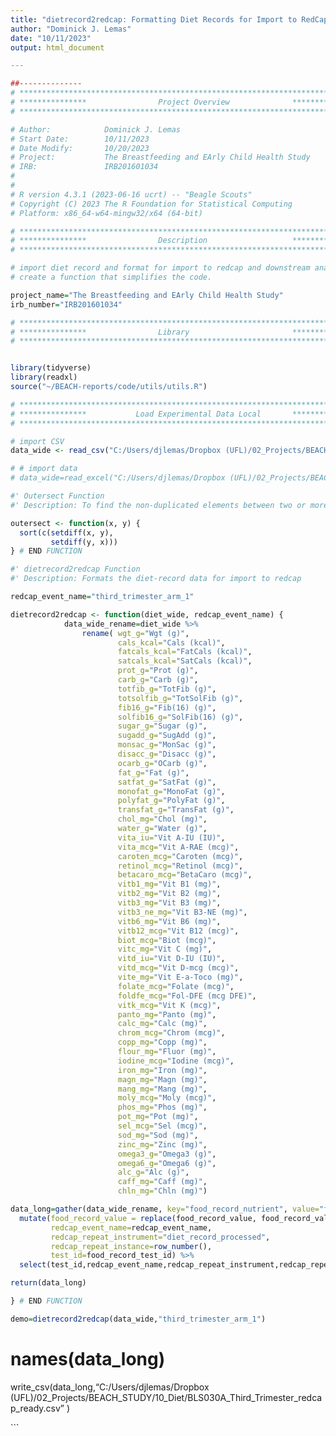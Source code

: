 ```yaml
---
title: "dietrecord2redcap: Formatting Diet Records for Import to RedCap"
author: "Dominick J. Lemas"
date: "10/11/2023"
output: html_document

---
```


```r
##-------------- 
# **************************************************************************** #
# ***************                Project Overview              *************** #
# **************************************************************************** #

# Author:            Dominick J. Lemas
# Start Date:        10/11/2023 
# Date Modify:       10/20/2023
# Project:           The Breastfeeding and EArly Child Health Study
# IRB:               IRB201601034
#                   
#
# R version 4.3.1 (2023-06-16 ucrt) -- "Beagle Scouts"
# Copyright (C) 2023 The R Foundation for Statistical Computing
# Platform: x86_64-w64-mingw32/x64 (64-bit) 

# **************************************************************************** #
# ***************                Description                   *************** #
# **************************************************************************** #

# import diet record and format for import to redcap and downstream analysis
# create a function that simplifies the code. 

project_name="The Breastfeeding and EArly Child Health Study"
irb_number="IRB201601034"

```

```r

# **************************************************************************** #
# ***************                Library                       *************** #
# **************************************************************************** #


library(tidyverse)
library(readxl)
source("~/BEACH-reports/code/utils/utils.R")

```

```r

# **************************************************************************** #
# ***************           Load Experimental Data Local       *************** #
# **************************************************************************** #

# import CSV
data_wide <- read_csv("C:/Users/djlemas/Dropbox (UFL)/02_Projects/BEACH_STUDY/10_Diet/BLS030A_Third_Trimester_example.csv") %>% as_tibble()

# # import data
# data_wide=read_excel("C:/Users/djlemas/Dropbox (UFL)/02_Projects/BEACH_STUDY/10_Diet/BLS030A_Third_Trimester_example.xlsx", sheet = "sheet1") %>% as.data.frame

```

```r

#' Outersect Function
#' Description: To find the non-duplicated elements between two or more vector

outersect <- function(x, y) {
  sort(c(setdiff(x, y),
         setdiff(y, x)))
} # END FUNCTION

#' dietrecord2redcap Function
#' Description: Formats the diet-record data for import to redcap

redcap_event_name="third_trimester_arm_1"

dietrecord2redcap <- function(diet_wide, redcap_event_name) {
            data_wide_rename=diet_wide %>%
                rename( wgt_g="Wgt (g)",
                        cals_kcal="Cals (kcal)",
                        fatcals_kcal="FatCals (kcal)",
                        satcals_kcal="SatCals (kcal)",
                        prot_g="Prot (g)",
                        carb_g="Carb (g)",
                        totfib_g="TotFib (g)",
                        totsolfib_g="TotSolFib (g)",
                        fib16_g="Fib(16) (g)",
                        solfib16_g="SolFib(16) (g)",
                        sugar_g="Sugar (g)",
                        sugadd_g="SugAdd (g)",
                        monsac_g="MonSac (g)",
                        disacc_g="Disacc (g)",
                        ocarb_g="OCarb (g)",
                        fat_g="Fat (g)",
                        satfat_g="SatFat (g)",
                        monofat_g="MonoFat (g)",
                        polyfat_g="PolyFat (g)",
                        transfat_g="TransFat (g)",
                        chol_mg="Chol (mg)",
                        water_g="Water (g)",
                        vita_iu="Vit A-IU (IU)",
                        vita_mcg="Vit A-RAE (mcg)",
                        caroten_mcg="Caroten (mcg)",
                        retinol_mcg="Retinol (mcg)",
                        betacaro_mcg="BetaCaro (mcg)",
                        vitb1_mg="Vit B1 (mg)",
                        vitb2_mg="Vit B2 (mg)",
                        vitb3_mg="Vit B3 (mg)",
                        vitb3_ne_mg="Vit B3-NE (mg)",
                        vitb6_mg="Vit B6 (mg)",
                        vitb12_mcg="Vit B12 (mcg)",
                        biot_mcg="Biot (mcg)",
                        vitc_mg="Vit C (mg)",
                        vitd_iu="Vit D-IU (IU)",
                        vitd_mcg="Vit D-mcg (mcg)",
                        vite_mg="Vit E-a-Toco (mg)",
                        folate_mcg="Folate (mcg)",
                        foldfe_mcg="Fol-DFE (mcg DFE)",
                        vitk_mcg="Vit K (mcg)",
                        panto_mg="Panto (mg)",
                        calc_mg="Calc (mg)",
                        chrom_mcg="Chrom (mcg)",
                        copp_mg="Copp (mg)",
                        flour_mg="Fluor (mg)",
                        iodine_mcg="Iodine (mcg)",
                        iron_mg="Iron (mg)",
                        magn_mg="Magn (mg)",
                        mang_mg="Mang (mg)",
                        moly_mcg="Moly (mcg)",
                        phos_mg="Phos (mg)",
                        pot_mg="Pot (mg)",
                        sel_mcg="Sel (mcg)",
                        sod_mg="Sod (mg)",
                        zinc_mg="Zinc (mg)",
                        omega3_g="Omega3 (g)",
                        omega6_g="Omega6 (g)",
                        alc_g="Alc (g)",
                        caff_mg="Caff (mg)",
                        chln_mg="Chln (mg)")

data_long=gather(data_wide_rename, key="food_record_nutrient", value="food_record_value", wgt_g:chln_mg) %>%
  mutate(food_record_value = replace(food_record_value, food_record_value == "--", NA),
         redcap_event_name=redcap_event_name,
         redcap_repeat_instrument="diet_record_processed",
         redcap_repeat_instance=row_number(),
         test_id=food_record_test_id) %>%
  select(test_id,redcap_event_name,redcap_repeat_instrument,redcap_repeat_instance,everything())

return(data_long)

} # END FUNCTION

```

```r

demo=dietrecord2redcap(data_wide,"third_trimester_arm_1")

```


# names(data_long)

write_csv(data_long,"C:/Users/djlemas/Dropbox (UFL)/02_Projects/BEACH_STUDY/10_Diet/BLS030A_Third_Trimester_redcap_ready.csv" )

```

